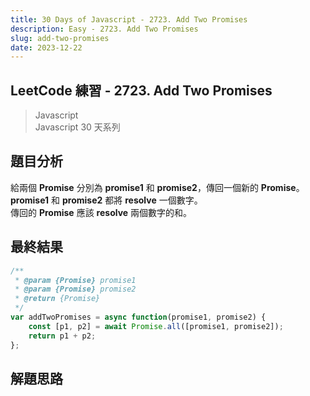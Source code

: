 ```yaml
---
title: 30 Days of Javascript - 2723. Add Two Promises
description: Easy - 2723. Add Two Promises
slug: add-two-promises
date: 2023-12-22
---
```


## LeetCode 練習 - 2723. Add Two Promises
> Javascript  
> Javascript 30 天系列

## 題目分析
給兩個 **Promise** 分別為 **promise1** 和 **promise2**，傳回一個新的 **Promise**。  
**promise1** 和 **promise2** 都將 **resolve** 一個數字。  
傳回的 **Promise** 應該 **resolve** 兩個數字的和。

## 最終結果

```js:add-two-promises.js
/**
 * @param {Promise} promise1
 * @param {Promise} promise2
 * @return {Promise}
 */
var addTwoPromises = async function(promise1, promise2) {
    const [p1, p2] = await Promise.all([promise1, promise2]);
    return p1 + p2;
};
```

## 解題思路